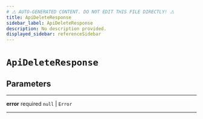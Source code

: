 ```yaml
---
# ⚠️ AUTO-GENERATED CONTENT. DO NOT EDIT THIS FILE DIRECTLY! ⚠️
title: ApiDeleteResponse
sidebar_label: ApiDeleteResponse
description: No description provided.
displayed_sidebar: referenceSidebar
---
```


# `ApiDeleteResponse`

## Parameters

---

**<span className="parameter-name">error</span>** <span className="optional-status">required</span> `null` | `Error`

---
